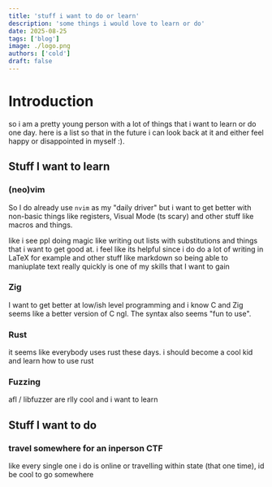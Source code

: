 ```yaml
---
title: 'stuff i want to do or learn'
description: 'some things i would love to learn or do'
date: 2025-08-25
tags: ['blog']
image: ./logo.png
authors: ['cold']
draft: false
---
```


# Introduction

so i am a pretty young person with a lot of things that i want to learn or do one day. here is a list so that in the future i can look back at it and either feel happy or disappointed in myself :).

## Stuff I want to learn

### (neo)vim

So I do already use `nvim` as my "daily driver" but i want to get better with non-basic things like registers, Visual Mode (ts scary) and other stuff like macros and things.

like i see ppl doing magic like writing out lists with substitutions and things that i want to get good at. i feel like its helpful since i do do a lot of writing in LaTeX for example and other stuff like markdown so being able to maniuplate text really quickly is one of my skills that I want to gain

### Zig

I want to get better at low/ish level programming and i know C and Zig seems like a better version of C ngl. The syntax also seems "fun to use".

### Rust

it seems like everybody uses rust these days. i should become a cool kid and learn how to use rust

### Fuzzing

afl / libfuzzer are rlly cool and i want to learn

## Stuff I want to do

### travel somewhere for an inperson CTF

like every single one i do is online or travelling within state (that one time), id be cool to go somewhere

